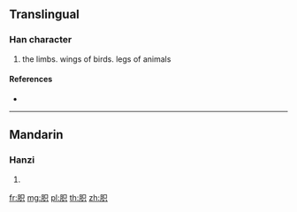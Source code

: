 {{character info/new}}
==Translingual==

===Han character===
{{Han char|rn=130|rad=肉|as=05|sn=9|four=76280|canj=BRC}}

# the limbs. wings of birds. legs of animals

====References====
* {{Han ref|kx=0978.070|dkj=29374|dj=1430.040|hdz=32060.030|uh=80D1|ud=32977|bh=D059|bd=53337}}

----

==Mandarin==

===Hanzi===
{{cmn-hanzi|pin=[[zhī]] ([[zhi1]]), [[zhí]] ([[zhi2]]), [[zhū]] ([[zhu1]])|wg=chih<sup>1</sup>, chih<sup>2</sup>, chu<sup>1</sup>}}

# {{defn|lang=cmn|sort=肉05}}

[[fr:胑]]
[[mg:胑]]
[[pl:胑]]
[[th:胑]]
[[zh:胑]]